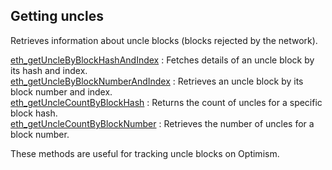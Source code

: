 
<Meta
  title="Optimism getting uncles info | dRPC"
/>

## Getting uncles

Retrieves information about uncle blocks (blocks rejected by the network).

[eth_getUncleByBlockHashAndIndex](/optimism-api/gettinguncles/eth_getUncleByBlockHashAndIndex) : Fetches details of an uncle block by its hash and index. \
[eth_getUncleByBlockNumberAndIndex](/optimism-api/gettinguncles/eth_getUncleByBlockNumberAndIndex) : Retrieves an uncle block by its block number and index. \
[eth_getUncleCountByBlockHash](/optimism-api/gettinguncles/eth_getUncleCountByBlockHash) : Returns the count of uncles for a specific block hash. \
[eth_getUncleCountByBlockNumber](/optimism-api/gettinguncles/eth_getUncleCountByBlockNumber) : Retrieves the number of uncles for a block number.

These methods are useful for tracking uncle blocks on Optimism.

<Space h={16} />
<GetStarted />
